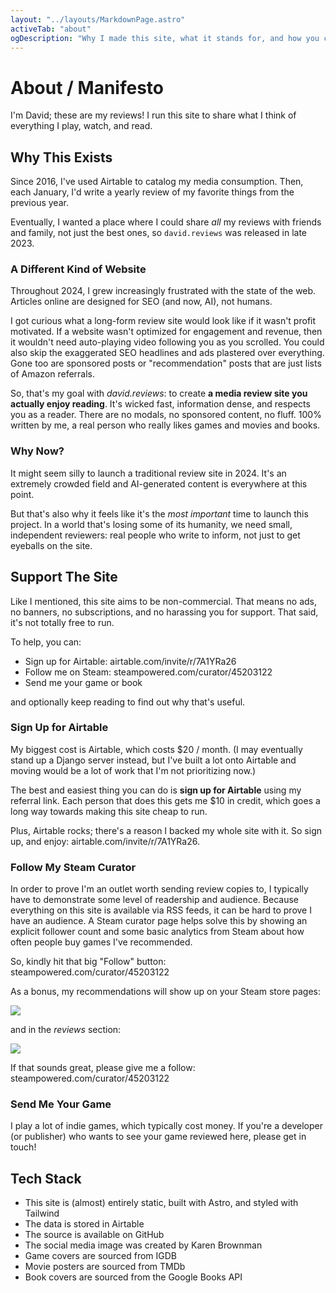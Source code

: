 ```yaml
---
layout: "../layouts/MarkdownPage.astro"
activeTab: "about"
ogDescription: "Why I made this site, what it stands for, and how you can help."
---
```



# About / Manifesto

I'm <ExternalLink href="https://xavd.id">David</ExternalLink>; these are my reviews! I run this site to share what I think of everything I play, watch, and read.

## Why This Exists

Since 2016, I've used <ExternalLink href="https://airtable.com/">Airtable</ExternalLink> to catalog my media consumption. Then, each January, I'd write a <ExternalLink href="https://xavd.id/blog/tags/yearly-review">yearly review</ExternalLink> of my favorite things from the previous year.

Eventually, I wanted a place where I could share _all_ my reviews with friends and family, not just the best ones, so `david.reviews` was released in late 2023.

### A Different Kind of Website

Throughout 2024, I grew increasingly frustrated with the state of the web. Articles online are designed for SEO (and now, AI), not humans.

I got curious what a long-form review site would look like if it wasn't profit motivated. If a website wasn't optimized for engagement and revenue, then it wouldn't need auto-playing video following you as you scrolled. You could also skip the exaggerated SEO headlines and ads plastered over everything. Gone too are sponsored posts or "recommendation" posts that are just lists of Amazon referrals.

So, that's my goal with _david.reviews_: to create **a media review site you actually enjoy reading**. It's wicked fast, information dense, and respects you as a reader. There are no modals, no sponsored content, no fluff. 100% written by me, a real person who really likes games and movies and books.

### Why Now?

It might seem silly to launch a traditional review site in 2024. It's an extremely crowded field and AI-generated content is everywhere at this point.

But that's also why it feels like it's the _most important_ time to launch this project. In a world that's losing some of its humanity, we need small, independent reviewers: real people who write to inform, not just to get eyeballs on the site.

## Support The Site

Like I mentioned, this site aims to be non-commercial. That means no ads, no banners, no subscriptions, and no harassing you for support. That said, it's not totally free to run.

To help, you can:

- Sign up for Airtable: <ExternalLink href="https://airtable.com/invite/r/7A1YRa26">airtable.com/invite/r/7A1YRa26</ExternalLink>
- Follow me on Steam: <ExternalLink href="https://store.steampowered.com/curator/45203122/">steampowered.com/curator/45203122</ExternalLink>
- <SubtleLink href="/contact">Send me</SubtleLink> your game or book

and optionally keep reading to find out why that's useful.

### Sign Up for Airtable

My biggest cost is Airtable, which costs $20 / month. (I may eventually stand up a Django server instead, but I've built a lot onto Airtable and moving would be a lot of work that I'm not prioritizing now.)

The best and easiest thing you can do is **sign up for Airtable** using <ExternalLink href="https://airtable.com/invite/r/7A1YRa26">my referral link</ExternalLink>. Each person that does this gets me $10 in credit, which goes a long way towards making this site cheap to run.

Plus, Airtable rocks; there's a reason I backed my whole site with it. So sign up, and enjoy: <ExternalLink href="https://airtable.com/invite/r/7A1YRa26">airtable.com/invite/r/7A1YRa26</ExternalLink>.

### Follow My Steam Curator

In order to prove I'm an outlet worth sending review copies to, I typically have to demonstrate some level of readership and audience. Because everything on this site is available via <SubtleLink href="/feeds">RSS feeds</SubtleLink>, it can be hard to prove I have an audience. A Steam curator page helps solve this by showing an explicit follower count and some basic analytics from Steam about how often people buy games I've recommended.

So, kindly hit that big "Follow" button: <ExternalLink href="https://store.steampowered.com/curator/45203122/">steampowered.com/curator/45203122</ExternalLink>

As a bonus, my recommendations will show up on your Steam store pages:

![](../../public/steam-relevant.png)

and in the _reviews_ section:

![](../../public/steam-curator.png)

If that sounds great, please give me a follow: <SubtleLink href="https://store.steampowered.com/curator/45203122/">steampowered.com/curator/45203122</SubtleLink>

### Send Me Your Game

I play a lot of indie games, which typically cost money. If you're a developer (or publisher) who wants to see your game reviewed here, please <SubtleLink href="/contact">get in touch</SubtleLink>!

## Tech Stack

- This site is (almost) entirely static, built with <ExternalLink href="https://astro.build/">Astro</ExternalLink>, and styled with <ExternalLink href="https://tailwindcss.com/">Tailwind</ExternalLink>
- The data is stored in <ExternalLink href="https://airtable.com/">Airtable</ExternalLink>
- The source is available on <ExternalLink href="https://github.com/xavdid/david.reviews">GitHub</ExternalLink>
- The <ExternalLink href="/og.png">social media image</ExternalLink> was created by <ExternalLink href="https://www.karenbrownman.com/">Karen Brownman</ExternalLink>
- Game covers are sourced from <ExternalLink href="https://www.igdb.com/">IGDB</ExternalLink>
- Movie posters are sourced from <ExternalLink href="https://www.themoviedb.org/">TMDb</ExternalLink>
- Book covers are sourced from the Google <ExternalLink href="https://developers.google.com/books">Books API</ExternalLink>
